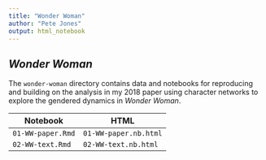 ```yaml
---
title: "Wonder Woman"
author: "Pete Jones"
output: html_notebook
---
```


## *Wonder Woman*

The `wonder-woman` directory contains data and notebooks for reproducing and building on the analysis in my 2018 paper using character networks to explore 
the gendered dynamics in *Wonder Woman*.

| Notebook | HTML |
| --- | --- |
| `01-WW-paper.Rmd` | `01-WW-paper.nb.html` |
| `02-WW-text.Rmd` | `02-WW-text.nb.html` |
